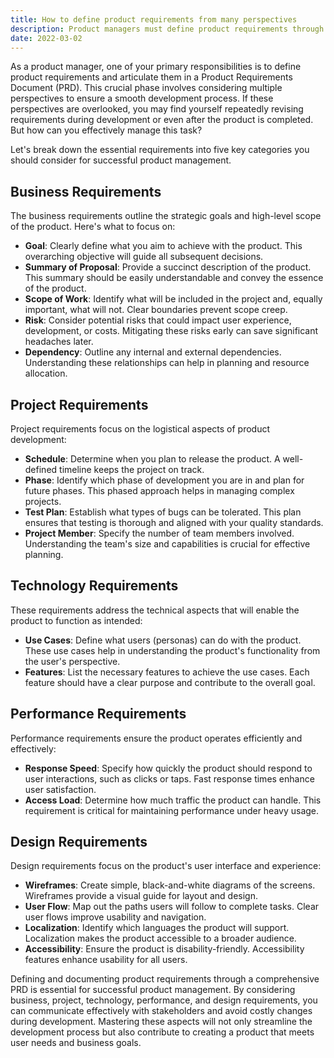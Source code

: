 ```yaml
---
title: How to define product requirements from many perspectives
description: Product managers must define product requirements through PRDs, considering business, project, technology, performance, and design aspects, to ensure clear stakeholder communication and avoid repeated changes during development.
date: 2022-03-02
---
```


As a product manager, one of your primary responsibilities is to define product requirements and articulate them in a Product Requirements Document (PRD).
This crucial phase involves considering multiple perspectives to ensure a smooth development process.
If these perspectives are overlooked, you may find yourself repeatedly revising requirements during development or even after the product is completed.
But how can you effectively manage this task?

Let's break down the essential requirements into five key categories you should consider for successful product management.

## Business Requirements

The business requirements outline the strategic goals and high-level scope of the product.
Here's what to focus on:

-   **Goal**: Clearly define what you aim to achieve with the product. This overarching objective will guide all subsequent decisions.
-   **Summary of Proposal**: Provide a succinct description of the product. This summary should be easily understandable and convey the essence of the product.
-   **Scope of Work**: Identify what will be included in the project and, equally important, what will not. Clear boundaries prevent scope creep.
-   **Risk**: Consider potential risks that could impact user experience, development, or costs. Mitigating these risks early can save significant headaches later.
-   **Dependency**: Outline any internal and external dependencies. Understanding these relationships can help in planning and resource allocation.

## Project Requirements

Project requirements focus on the logistical aspects of product development:

-   **Schedule**: Determine when you plan to release the product. A well-defined timeline keeps the project on track.
-   **Phase**: Identify which phase of development you are in and plan for future phases. This phased approach helps in managing complex projects.
-   **Test Plan**: Establish what types of bugs can be tolerated. This plan ensures that testing is thorough and aligned with your quality standards.
-   **Project Member**: Specify the number of team members involved. Understanding the team's size and capabilities is crucial for effective planning.

## Technology Requirements

These requirements address the technical aspects that will enable the product to function as intended:

-   **Use Cases**: Define what users (personas) can do with the product. These use cases help in understanding the product's functionality from the user's perspective.
-   **Features**: List the necessary features to achieve the use cases. Each feature should have a clear purpose and contribute to the overall goal.

## Performance Requirements

Performance requirements ensure the product operates efficiently and effectively:

-   **Response Speed**: Specify how quickly the product should respond to user interactions, such as clicks or taps. Fast response times enhance user satisfaction.
-   **Access Load**: Determine how much traffic the product can handle. This requirement is critical for maintaining performance under heavy usage.

## Design Requirements

Design requirements focus on the product's user interface and experience:

-   **Wireframes**: Create simple, black-and-white diagrams of the screens. Wireframes provide a visual guide for layout and design.
-   **User Flow**: Map out the paths users will follow to complete tasks. Clear user flows improve usability and navigation.
-   **Localization**: Identify which languages the product will support. Localization makes the product accessible to a broader audience.
-   **Accessibility**: Ensure the product is disability-friendly. Accessibility features enhance usability for all users.

Defining and documenting product requirements through a comprehensive PRD is essential for successful product management.
By considering business, project, technology, performance, and design requirements, you can communicate effectively with stakeholders and avoid costly changes during development.
Mastering these aspects will not only streamline the development process but also contribute to creating a product that meets user needs and business goals.
